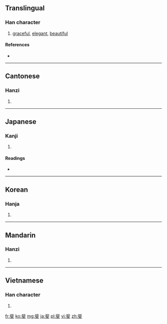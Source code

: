 ==Translingual==

===Han character===
{{Han char|rn=67|rad=文|as=08|sn=12|four=1140<sub>0</sub>|canj=中卜卜大 (LYYK)|ids=⿱[[非]][[文]]}}

# [[graceful]], [[elegant]], [[beautiful]]

====References====
* {{Han ref|kx=0477.100|dkj=13469|dj=0835.100|hdz=32170.160|uh=6590|ud=26000|bh=B4B4|bd=46260}}

----

==Cantonese==

===Hanzi===
{{yue-hanzi|jyut=[[fei2]]|y=fei2}}

# {{defn|lang=yue|sort=文08}}

----

==Japanese==

===Kanji===
{{ja-kanji|grade=|rs=文08}}

# {{defn|lang=ja|sort=文08}}

====Readings====
* {{ja-readings|on=[[ひ]] (hi)|kun=[[あや]] (aya)}}

----

==Korean==

===Hanja===
{{ko-hanja|hangeul=비|eumhun=|rv=bi|mr=pi|y=pi}}

# {{defn|lang=ko|sort=文08}}

----

==Mandarin==

===Hanzi===
{{cmn-hanzi|pin=[[fěi]] ([[fei3]])|wg=fei<sup>3</sup>}}

# {{defn|lang=cmn|sort=文08}}

----

==Vietnamese==

===Han character===
{{vi-hantu|[[phỉ]]|rs=文08}}

# {{defn|lang=vi|sort=文08}}

[[fr:斐]]
[[ko:斐]]
[[mg:斐]]
[[ja:斐]]
[[pl:斐]]
[[vi:斐]]
[[zh:斐]]